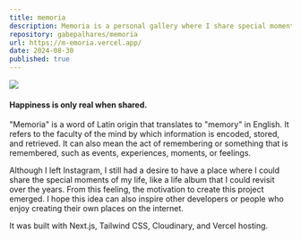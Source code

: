 ```yaml
---
title: memoria
description: Memoria is a personal gallery where I share special moments and what I love in life. After leaving Instagram, I wanted a space that truly reflects my life and journey, without distractions.
repository: gabepalhares/memoria
url: https://m-emoria.vercel.app/
date: 2024-08-30
published: true
---
```


[![](/memoria.png)](https://m-emoria.vercel.app/)

#### Happiness is only real when shared.

"Memoria" is a word of Latin origin that translates to "memory" in English. It refers to the faculty of the mind by which information is encoded, stored, and retrieved. It can also mean the act of remembering or something that is remembered, such as events, experiences, moments, or feelings.

Although I left Instagram, I still had a desire to have a place where I could share the special moments of my life, like a life album that I could revisit over the years. From this feeling, the motivation to create this project emerged. I hope this idea can also inspire other developers or people who enjoy creating their own places on the internet.

It was built with Next.js, Tailwind CSS, Cloudinary, and Vercel hosting.